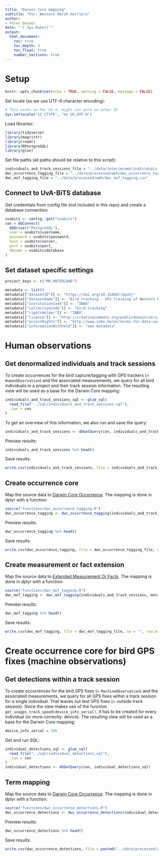 ```yaml
---
title: "Darwin Core mapping"
subtitle: "For: Western Marsh Harriers"
author:
- Peter Desmet
date: "`r Sys.Date()`"
output:
  html_document:
    toc: true
    toc_depth: 3
    toc_float: true
    number_sections: true
---
```


# Setup

```r
knitr::opts_chunk$set(echo = TRUE, warning = FALSE, message = FALSE)
```

Set locale (so we use UTF-8 character encoding):

```r
# This works on Mac OS X, might not work on other OS
Sys.setlocale("LC_CTYPE", "en_US.UTF-8")
```

Load libraries:

```r
library(tidyverse)
library(magrittr)
library(readr)
library(RPostgreSQL)
library(glue)
```

Set file paths (all paths should be relative to this script):
 
```r
individuals_and_track_sessions_file = "../data/interim/wmh/individuals_and_track_sessions.csv"
dwc_occurrence_tagging_file = "../data/processed/wmh/dwc_occurrence_tagging.csv"
dwc_mof_tagging_file = "../data/processed/wmh/dwc_mof_tagging.csv"
```

## Connect to UvA-BiTS database

Get credentials from config file (not included in this repo) and create a database connection:

```r
uvabits <- config::get("uvabits")
con = dbConnect(
  dbDriver("PostgreSQL"),
  user = uvabits$username,
  password = uvabits$password,
  host = uvabits$server,
  port = uvabits$port,
  dbname = uvabits$database
)
```

## Set dataset specific settings

```r
project_keys <- c("MH_WATERLAND")
```

```r
metadata <- list()
metadata[["datasetID"]] <- "https://doi.org/10.15468/rbguhj"
metadata[["datasetName"]] <- "Bird tracking - GPS tracking of Western Marsh Harriers breeding near the Belgium-Netherlands border"
metadata[["institutionCode"]] <- "INBO"
metadata[["collectionCode"]] <- "bird-tracking"
metadata[["rightsHolder"]] <- "INBO"
metadata[["license"]] <- "http://creativecommons.org/publicdomain/zero/1.0/"
metadata[["accessRights"]] <- "http://www.inbo.be/en/norms-for-data-use"
metadata[["informationWithheld"]] <- "see metadata"
```

# Human observations

## Get denormalized individuals and track sessions

To create occurrences for the bird capture/tagging with GPS trackers (= `HumanObservation`) and the associated measurements, we query for all bird individuals in a project and their track session information. The resulting view will be used as a base for the Darwin Core mapping:

```r
individuals_and_track_sessions_sql <- glue_sql(
  read_file("../sql/individuals_and_track_sessions.sql"),
  .con = con
)
```

To get an overview of this information, we also run and save the query:

```r
individuals_and_track_sessions <- dbGetQuery(con, individuals_and_track_sessions_sql)
```

Preview results:

```r
individuals_and_track_sessions %>% head()
```

Save results:

```r
write.csv(individuals_and_track_sessions, file = individuals_and_track_sessions_file, na = "", row.names = FALSE, fileEncoding = "UTF-8")
```

## Create occurrence core

Map the source data to [Darwin Core Occurrence](http://rs.gbif.org/core/dwc_occurrence_2015-07-02.xml). The mapping is done in dplyr with a function:

```r
source("functions/dwc_occurrence_tagging.R")
dwc_occurrence_tagging <- dwc_occurrence_tagging(individuals_and_track_sessions, metadata)
```

Preview results:

```r
dwc_occurrence_tagging %>% head()
```

Save results:

```r
write.csv(dwc_occurrence_tagging, file = dwc_occurrence_tagging_file, na = "", row.names = FALSE, fileEncoding = "UTF-8")
```

## Create measurement or fact extension

Map the source data to [Extended Measurement Or Facts](http://rs.gbif.org/extension/obis/extended_measurement_or_fact.xml). The mapping is done in dplyr with a function:

```r
source("functions/dwc_mof_tagging.R")
dwc_mof_tagging <- dwc_mof_tagging(individuals_and_track_sessions, metadata)
```

Preview results:

```r
dwc_mof_tagging %>% head()
```

Save results:

```r
write.csv(dwc_mof_tagging, file = dwc_mof_tagging_file, na = "", row.names = FALSE, fileEncoding = "UTF-8")
```

# Create occurrence core for bird GPS fixes (machine observations)

## Get detections within a track session

To create occurrences for the bird GPS fixes (= `MachineObservation`) and the associated measurements, we query for all GPS fixes within a track session for a single individual. That leaves out test GPS fixes (= outside track session). Since the view makes use of the function `get_uvagps_track_speed(device_info_serial)`, it has to be created for every individual (or more correctly: device). The resulting view will be used as a base for the Darwin Core mapping:

```r
device_info_serial = 586
```

Get and run SQL:

```r
individual_detections_sql <- glue_sql(
  read_file("../sql/individual_detections.sql"),
  .con = con
)
individual_detections <- dbGetQuery(con, individual_detections_sql)
```

## Term mapping

Map the source data to [Darwin Core Occurrence](http://rs.gbif.org/core/dwc_occurrence_2015-07-02.xml). The mapping is done in dplyr with a function:

```r
source("functions/dwc_occurrence_detections.R")
dwc_occurrence_detections <- dwc_occurrence_detections(individual_detections, metadata)
```

Preview results:

```r
dwc_occurrence_detections %>% head()
```

Save results:

```r
write.csv(dwc_occurrence_detections, file = paste0("../data/processed/wmh/dwc_occurrence_detections_", device_info_serial, ".csv"), na = "", row.names = FALSE, fileEncoding = "UTF-8")
```
